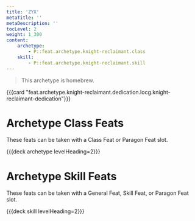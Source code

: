 ```yaml
---
title: 'ZYX'
metaTitle: ''
metaDescription: ''
tocLevel: 2
weight: 1_300
content:
    archetype:
        - P::feat.archetype.knight-reclaimant.class
    skill:
        - P::feat.archetype.knight-reclaimant.skill
---
```




> This archetype is homebrew.

{{{card "feat.archetype.knight-reclaimant.dedication.locg.knight-reclaimant-dedication"}}}

# Archetype Class Feats

These feats can be taken with a Class Feat or Paragon Feat slot.

{{{deck archetype levelHeading=2}}}

# Archetype Skill Feats

These feats can be taken with a General Feat, Skill Feat, or Paragon Feat slot.

{{{deck skill levelHeading=2}}}
